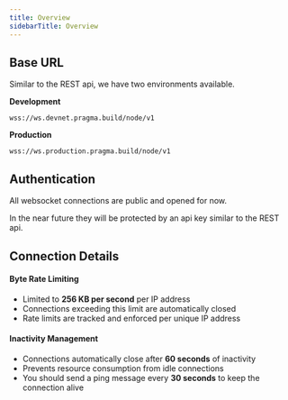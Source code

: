 ```yaml
---
title: Overview
sidebarTitle: Overview
---
```


## Base URL

Similar to the REST api, we have two environments available.

**Development**
```
wss://ws.devnet.pragma.build/node/v1
```

**Production**
```
wss://ws.production.pragma.build/node/v1
```
## Authentication

All websocket connections are public and opened for now.

<Note>
    In the near future they will be protected by an api key similar to the REST api.
</Note>

## Connection Details

#### Byte Rate Limiting
- Limited to **256 KB per second** per IP address
- Connections exceeding this limit are automatically closed
- Rate limits are tracked and enforced per unique IP address


#### Inactivity Management
- Connections automatically close after **60 seconds** of inactivity
- Prevents resource consumption from idle connections
- You should send a ping message every **30 seconds** to keep the connection alive
